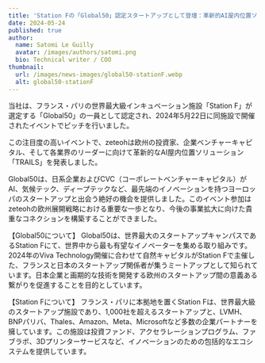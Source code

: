 ```yaml
---
title: 'Station Fの「Global50」認定スタートアップとして登壇：革新的AI屋内位置ソリューションが国際的に認知'
date: 2024-05-24
published: true
author:
  name: Satomi Le Guilly
  avatar: /images/authors/satomi.png
  bio: Technical writer / COO
thumbnail:
  url: /images/news-images/global50-stationF.webp
  alt: global50-stationF
---
```


当社は、フランス・パリの世界最大級インキュベーション施設「Station F」が選定する「Global50」の一員として認定され、2024年5月22日に同施設で開催されたイベントでピッチを行いました。

この注目度の高いイベントで、zeteohは欧州の投資家、企業ベンチャーキャピタル、そして各業界のリーダーに向けて革新的なAI屋内位置ソリューション「TRAILS」を発表しました。

Global50は、日系企業およびCVC（コーポレートベンチャーキャピタル）がAI、気候テック、ディープテックなど、最先端のイノベーションを持つヨーロッパのスタートアップと出会う絶好の機会を提供しました。このイベント参加はzeteohの欧州展開戦略における重要な一歩となり、今後の事業拡大に向けた貴重なコネクションを構築することができました。

【Global50について】
Global50は、世界最大のスタートアップキャンパスであるStation Fにて、世界中から最も有望なイノベーターを集める取り組みです。2024年のViva Technology開催に合わせて自然キャピタルがStation Fで主催した、フランスと日本のスタートアップ関係者が集うミートアップとして知られています。日本企業と画期的な技術を開発する欧州のスタートアップ間の意義ある繋がりを促進することを目的としています。

【Station Fについて】
フランス・パリに本拠地を置くStation Fは、世界最大級のスタートアップ施設であり、1,000社を超えるスタートアップと、LVMH、BNPパリバ、Thales、Amazon、Meta、Microsoftなど多数の企業パートナーを擁しています。この施設は投資ファンド、アクセラレーションプログラム、ファブラボ、3Dプリンターサービスなど、イノベーションのための包括的なエコシステムを提供しています。

